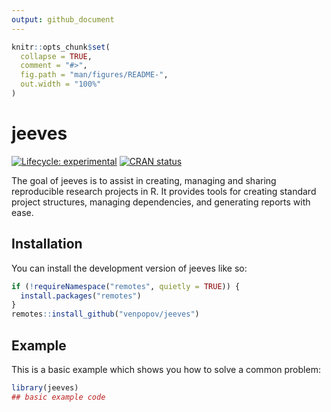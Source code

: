 ```yaml
---
output: github_document
---
```


<!-- README.md is generated from README.Rmd. Please edit that file -->

```r
knitr::opts_chunk$set(
  collapse = TRUE,
  comment = "#>",
  fig.path = "man/figures/README-",
  out.width = "100%"
)
```

# jeeves

<!-- badges: start -->
[![Lifecycle: experimental](https://img.shields.io/badge/lifecycle-experimental-orange.svg)](https://lifecycle.r-lib.org/articles/stages.html#experimental)
[![CRAN status](https://www.r-pkg.org/badges/version/jeeves)](https://CRAN.R-project.org/package=jeeves)
<!-- badges: end -->

The goal of jeeves is to assist in creating, managing and sharing reproducible research projects in R. 
It provides tools for creating standard project structures, managing dependencies, and generating reports with ease.

## Installation

You can install the development version of jeeves like so:

``` r
if (!requireNamespace("remotes", quietly = TRUE)) {
  install.packages("remotes")
} 
remotes::install_github("venpopov/jeeves")
```

## Example

This is a basic example which shows you how to solve a common problem:

```r
library(jeeves)
## basic example code
```
